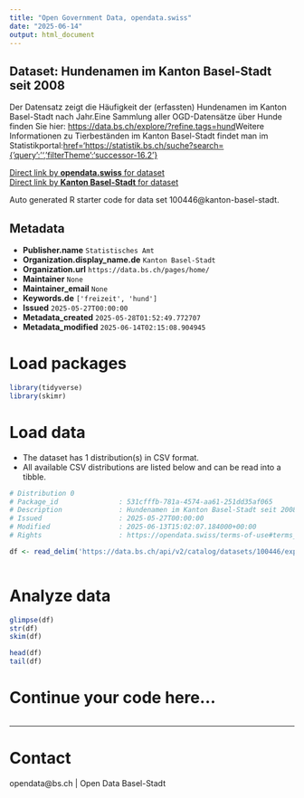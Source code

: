 ```yaml
---
title: "Open Government Data, opendata.swiss"
date: "2025-06-14"
output: html_document
---
```


## Dataset: Hundenamen im Kanton Basel-Stadt seit 2008

Der Datensatz zeigt die Häufigkeit der (erfassten) Hundenamen im Kanton Basel-Stadt nach Jahr.Eine Sammlung aller OGD-Datensätze über Hunde finden Sie hier: [https://data.bs.ch/explore/?refine.tags=hund](https://data.bs.ch/explore/?refine.tags=hund)Weitere Informationen zu Tierbeständen im Kanton Basel-Stadt findet man im Statistikportal:[href='https://statistik.bs.ch/suche?search={'query':'','filterTheme':'successor-16.2'}](https://statistik.bs.ch/suche?search={'query':'','filterTheme':'successor-16.2'})

[Direct link by **opendata.swiss** for dataset](https://opendata.swiss/de/dataset/hundenamen-im-kanton-basel-stadt-seit-2008)<br>
[Direct link by **Kanton Basel-Stadt** for dataset](https://data.bs.ch/explore/dataset/100446/)

Auto generated R starter code for data set 100446@kanton-basel-stadt.

## Metadata

- **Publisher.name** `Statistisches Amt`
- **Organization.display_name.de** `Kanton Basel-Stadt`
- **Organization.url** `https://data.bs.ch/pages/home/`
- **Maintainer** `None`
- **Maintainer_email** `None`
- **Keywords.de** `['freizeit', 'hund']`
- **Issued** `2025-05-27T00:00:00`
- **Metadata_created** `2025-05-28T01:52:49.772707`
- **Metadata_modified** `2025-06-14T02:15:08.904945`


# Load packages

```r

library(tidyverse)
library(skimr)

```

# Load data

-   The dataset has 1 distribution(s) in CSV format.
-   All available CSV distributions are listed below and can be read into a tibble.

```r

# Distribution 0
# Package_id               : 531cfffb-781a-4574-aa61-251dd35af065
# Description              : Hundenamen im Kanton Basel-Stadt seit 2008 (csv)
# Issued                   : 2025-05-27T00:00:00
# Modified                 : 2025-06-13T15:02:07.184000+00:00
# Rights                   : https://opendata.swiss/terms-of-use#terms_by

df <- read_delim('https://data.bs.ch/api/v2/catalog/datasets/100446/exports/csv?use_labels=true')



```

# Analyze data

```r

glimpse(df)
str(df)
skim(df)

head(df)
tail(df)

```

# Continue your code here...

```r

```

------------------------------------------------------------------------

# Contact

opendata@bs.ch | Open Data Basel-Stadt
